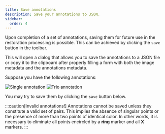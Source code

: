 ```yaml
---
title: Save annotations
description: Save your annotations to JSON.
sidebar:
  order: 4
---
```



Upon completion of a set of annotations, saving them for future use
in the restoration processing is possible. This can be achieved by
clicking the `save` <span className='inline-flex items-baseline'>
<SaveIcon className='self-center w-5 h-5'/></span> button in the toolbar.

This will open a dialog that allows you to save the annotations to a
JSON file or copy it to the clipboard after properly filling a form
with both the image metadata and the annotations metadata.

Suppose you have the following annotations:


<div className="flex flex-row items-center justify-center gap-1">
  <Image
    className="w-44 rounded-md border border-accent shadow-lg"
    src={single}
    alt="Single annotation"
  />
  <Image
    className="w-44 rounded-md border border-accent shadow-lg"
    src={trio}
    alt="Trio annotation"
  />
</div>

You may try to save them by clicking the `save` <span className='inline-flex items-baseline'>
<SaveIcon className='self-center w-5 h-5'/></span> button below.

<SaveAlert />

:::caution[Invalid annotations!]
Annotations cannot be saved unless they constitute a valid set of 
pairs. This implies the absence of singular points or the presence 
of more than two points of identical color. In other words, it is 
necessary to eliminate all points encircled by a **ring** marker and 
all **X** markers.
:::

